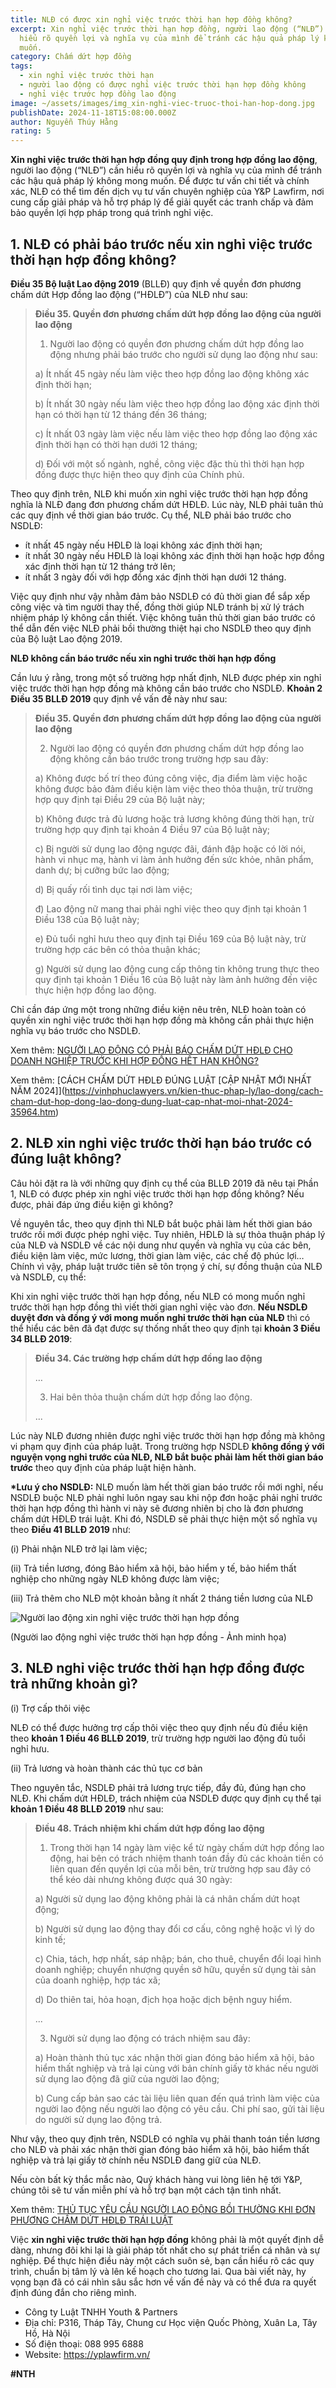 ```yaml
---
title: NLĐ có được xin nghỉ việc trước thời hạn hợp đồng không?
excerpt: Xin nghỉ việc trước thời hạn hợp đồng, người lao động (“NLĐ”) cần phải
  hiểu rõ quyền lợi và nghĩa vụ của mình để tránh các hậu quả pháp lý không mong
  muốn.
category: Chấm dứt hợp đồng
tags:
  - xin nghỉ việc trước thời hạn
  - người lao động có được nghỉ việc trước thời hạn hợp đồng không
  - nghỉ việc trước hợp đồng lao động
image: ~/assets/images/img_xin-nghi-viec-truoc-thoi-han-hop-dong.jpg
publishDate: 2024-11-18T15:08:00.000Z
author: Nguyễn Thúy Hằng
rating: 5
---
```

**Xin nghỉ việc trước thời hạn hợp đồng quy định trong hợp đồng lao động**, người lao động (“NLĐ”) cần hiểu rõ quyền lợi và nghĩa vụ của mình để tránh các hậu quả pháp lý không mong muốn. Để được tư vấn chi tiết và chính xác, NLĐ có thể tìm đến dịch vụ tư vấn chuyên nghiệp của Y&P Lawfirm, nơi cung cấp giải pháp và hỗ trợ pháp lý để giải quyết các tranh chấp và đảm bảo quyền lợi hợp pháp trong quá trình nghỉ việc.

## 1. NLĐ có phải báo trước nếu xin nghỉ việc trước thời hạn hợp đồng không?

**Điều 35 Bộ luật Lao động 2019** (BLLĐ) quy định về quyền đơn phương chấm dứt Hợp đồng lao động (“HĐLĐ”) của NLĐ như sau:

> **Điều 35. Quyền đơn phương chấm dứt hợp đồng lao động của người lao động**
>
> 1. Người lao động có quyền đơn phương chấm dứt hợp đồng lao động nhưng phải báo trước cho người sử dụng lao động như sau:
>
> a) Ít nhất 45 ngày nếu làm việc theo hợp đồng lao động không xác định thời hạn;
>
> b) Ít nhất 30 ngày nếu làm việc theo hợp đồng lao động xác định thời hạn có thời hạn từ 12 tháng đến 36 tháng;
>
> c) Ít nhất 03 ngày làm việc nếu làm việc theo hợp đồng lao động xác định thời hạn có thời hạn dưới 12 tháng;
>
> d) Đối với một số ngành, nghề, công việc đặc thù thì thời hạn hợp đồng được thực hiện theo quy định của Chính phủ.	

Theo quy định trên, NLĐ khi muốn xin nghỉ việc trước thời hạn hợp đồng nghĩa là NLĐ đang đơn phương chấm dứt HĐLĐ. Lúc này, NLĐ phải tuân thủ các quy định về thời gian báo trước. Cụ thể, NLĐ phải báo trước cho NSDLĐ:

* ít nhất 45 ngày nếu HĐLĐ là loại không xác định thời hạn;
* ít nhất 30 ngày nếu HĐLĐ là loại không xác định thời hạn hoặc hợp đồng xác định thời hạn từ 12 tháng trở lên;
* ít nhất 3 ngày đối với hợp đồng xác định thời hạn dưới 12 tháng.

Việc quy định như vậy nhằm đảm bảo NSDLĐ có đủ thời gian để sắp xếp công việc và tìm người thay thế, đồng thời giúp NLĐ tránh bị xử lý trách nhiệm pháp lý không cần thiết. Việc không tuân thủ thời gian báo trước có thể dẫn đến việc NLĐ phải bồi thường thiệt hại cho NSDLĐ theo quy định của Bộ luật Lao động 2019.

**NLĐ không cần báo trước nếu xin nghỉ trước thời hạn hợp đồng**

Cần lưu ý rằng, trong một số trường hợp nhất định, NLĐ được phép xin nghỉ việc trước thời hạn hợp đồng mà không cần báo trước cho NSDLĐ. **Khoản 2 Điều 35 BLLĐ 2019** quy định về vấn đề này như sau:

> **Điều 35. Quyền đơn phương chấm dứt hợp đồng lao động của người lao động**
>
> 2. Người lao động có quyền đơn phương chấm dứt hợp đồng lao động không cần báo trước trong trường hợp sau đây:
>
> a) Không được bố trí theo đúng công việc, địa điểm làm việc hoặc không được bảo đảm điều kiện làm việc theo thỏa thuận, trừ trường hợp quy định tại Điều 29 của Bộ luật này;
>
> b) Không được trả đủ lương hoặc trả lương không đúng thời hạn, trừ trường hợp quy định tại khoản 4 Điều 97 của Bộ luật này;
>
> c) Bị người sử dụng lao động ngược đãi, đánh đập hoặc có lời nói, hành vi nhục mạ, hành vi làm ảnh hưởng đến sức khỏe, nhân phẩm, danh dự; bị cưỡng bức lao động;
>
> d) Bị quấy rối tình dục tại nơi làm việc;
>
> đ) Lao động nữ mang thai phải nghỉ việc theo quy định tại khoản 1 Điều 138 của Bộ luật này;
>
> e) Đủ tuổi nghỉ hưu theo quy định tại Điều 169 của Bộ luật này, trừ trường hợp các bên có thỏa thuận khác; 
>
> g) Người sử dụng lao động cung cấp thông tin không trung thực theo quy định tại khoản 1 Điều 16 của Bộ luật này làm ảnh hưởng đến việc thực hiện hợp đồng lao động.	

Chỉ cần đáp ứng một trong những điều kiện nêu trên, NLĐ hoàn toàn có quyền xin nghỉ việc trước thời hạn hợp đồng mà không cần phải thực hiện nghĩa vụ báo trước cho NSDLĐ.

Xem thêm: [NGƯỜI LAO ĐỘNG CÓ PHẢI BÁO CHẤM DỨT HĐLĐ CHO DOANH NGHIỆP TRƯỚC KHI HỢP ĐỒNG HẾT HẠN KHÔNG?](https://vinhphuclawyers.vn/kien-thuc-phap-ly/lao-dong/nguoi-lao-dong-co-phai-bao-cham-dut-hdld-cho-doanh-nghiep-truoc-khi-hop-dong-het-han-khong-35965.htm)

Xem thêm: [CÁCH CHẤM DỨT HĐLĐ ĐÚNG LUẬT \[CẬP NHẬT MỚI NHẤT NĂM 2024]](https://vinhphuclawyers.vn/kien-thuc-phap-ly/lao-dong/cach-cham-dut-hop-dong-lao-dong-dung-luat-cap-nhat-moi-nhat-2024-35964.htm)

## 2. NLĐ xin nghỉ việc trước thời hạn báo trước có đúng luật không?

Câu hỏi đặt ra là với những quy định cụ thể của BLLĐ 2019 đã nêu tại Phần 1, NLĐ có được phép xin nghỉ việc trước thời hạn hợp đồng không? Nếu được, phải đáp ứng điều kiện gì không?

Về nguyên tắc, theo quy định thì NLĐ bắt buộc phải làm hết thời gian báo trước rồi mới được phép nghỉ việc. Tuy nhiên, HĐLĐ là sự thỏa thuận pháp lý của NLĐ và NSDLĐ về các nội dung như quyền và nghĩa vụ của các bên, điều kiện làm việc, mức lương, thời gian làm việc, các chế độ phúc lợi…Chính vì vậy, pháp luật trước tiên sẽ tôn trọng ý chí, sự đồng thuận của NLĐ và NSDLĐ, cụ thể:

Khi xin nghỉ việc trước thời hạn hợp đồng, nếu NLĐ có mong muốn nghỉ trước thời hạn hợp đồng thì viết thời gian nghỉ việc vào đơn. **Nếu NSDLĐ duyệt đơn và đồng ý với mong muốn nghỉ trước thời hạn của NLĐ** thì có thể hiểu các bên đã đạt được sự thống nhất theo quy định tại **khoản 3 Điều 34 BLLĐ 2019**:

> **Điều 34. Các trường hợp chấm dứt hợp đồng lao động**
>
> …
>
> 3. Hai bên thỏa thuận chấm dứt hợp đồng lao động.
>
> ...	

Lúc này NLĐ đương nhiên được nghỉ việc trước thời hạn hợp đồng mà không vi phạm quy định của pháp luật. Trong trường hợp NSDLĐ **không đồng ý với nguyện vọng nghỉ trước của NLĐ, NLĐ bắt buộc phải làm hết thời gian báo trước** theo quy định của pháp luật hiện hành.

**\*Lưu ý cho NSDLĐ:** NLĐ muốn làm hết thời gian báo trước rồi mới nghỉ, nếu NSDLĐ buộc NLĐ phải nghỉ luôn ngay sau khi nộp đơn hoặc phải nghỉ trước thời hạn hợp đồng thì hành vi này sẽ đương nhiên bị cho là đơn phương chấm dứt HĐLĐ trái luật. Khi đó, NSDLĐ sẽ phải thực hiện một số nghĩa vụ theo **Điều 41 BLLĐ 2019** như:

(i) Phải nhận NLĐ trở lại làm việc;

(ii) Trả tiền lương, đóng Bảo hiểm xã hội, bảo hiểm y tế, bảo hiểm thất nghiệp cho những ngày NLĐ không được làm việc;

(iii) Trả thêm cho NLĐ một khoản bằng ít nhất 2 tháng tiền lương của NLĐ

![Người lao động xin nghỉ việc trước thời hạn hợp đồng ](~/assets/images/nguoi-lao-dong-xin-nghi-viec-truoc-thoi-han-hop-dong.jpg "Người lao động xin nghỉ việc trước thời hạn hợp đồng ")

(Người lao động nghỉ việc trước thời hạn hợp đồng - Ảnh minh họa)

## 3. NLĐ nghỉ việc trước thời hạn hợp đồng được trả những khoản gì?

 (i) Trợ cấp thôi việc

NLĐ có thể được hưởng trợ cấp thôi việc theo quy định nếu đủ điều kiện theo **khoản 1 Điều 46 BLLĐ 2019**, trừ trường hợp người lao động đủ tuổi nghỉ hưu.

(ii) Trả lương và hoàn thành các thủ tục cơ bản

Theo nguyên tắc, NSDLĐ phải trả lương trực tiếp, đầy đủ, đúng hạn cho NLĐ. Khi chấm dứt HĐLĐ, trách nhiệm của NSDLĐ được quy định cụ thể tại **khoản 1 Điều 48 BLLĐ 2019** như sau:

> **Điều 48. Trách nhiệm khi chấm dứt hợp đồng lao động**
>
> 1. Trong thời hạn 14 ngày làm việc kể từ ngày chấm dứt hợp đồng lao động, hai bên có trách nhiệm thanh toán đầy đủ các khoản tiền có liên quan đến quyền lợi của mỗi bên, trừ trường hợp sau đây có thể kéo dài nhưng không được quá 30 ngày:
>
> a) Người sử dụng lao động không phải là cá nhân chấm dứt hoạt động;
>
> b) Người sử dụng lao động thay đổi cơ cấu, công nghệ hoặc vì lý do kinh tế;
>
> c) Chia, tách, hợp nhất, sáp nhập; bán, cho thuê, chuyển đổi loại hình doanh nghiệp; chuyển nhượng quyền sở hữu, quyền sử dụng tài sản của doanh nghiệp, hợp tác xã;
>
> d) Do thiên tai, hỏa hoạn, địch họa hoặc dịch bệnh nguy hiểm.
>
> ...
>
> 3. Người sử dụng lao động có trách nhiệm sau đây:
>
> a) Hoàn thành thủ tục xác nhận thời gian đóng bảo hiểm xã hội, bảo hiểm thất nghiệp và trả lại cùng với bản chính giấy tờ khác nếu người sử dụng lao động đã giữ của người lao động;
>
> b) Cung cấp bản sao các tài liệu liên quan đến quá trình làm việc của người lao động nếu người lao động có yêu cầu. Chi phí sao, gửi tài liệu do người sử dụng lao động trả. 	

Như vậy, theo quy định trên, NSDLĐ có nghĩa vụ phải thanh toán tiền lương cho NLĐ và phải xác nhận thời gian đóng bảo hiểm xã hội, bảo hiểm thất nghiệp và trả lại giấy tờ chính nếu NSDLĐ đang giữ của NLĐ.

Nếu còn bất kỳ thắc mắc nào, Quý khách hàng vui lòng liên hệ tới Y&P, chúng tôi sẽ tư vấn miễn phí và hỗ trợ bạn một cách tận tình nhất.

Xem thêm: [THỦ TỤC YÊU CẦU NGƯỜI LAO ĐỘNG BỒI THƯỜNG KHI ĐƠN PHƯƠNG CHẤM DỨT HĐLĐ TRÁI LUẬT](https://vinhphuclawyers.vn/kien-thuc-phap-ly/lao-dong/thu-tuc-yeu-cau-nguoi-lao-dong-boi-thuong-khi-don-phuong-cham-dut-hop-dong-lao-dong-trai-luat-35937.htm)

Việc **xin nghỉ việc trước thời hạn hợp đồng** không phải là một quyết định dễ dàng, nhưng đôi khi lại là giải pháp tốt nhất cho sự phát triển cá nhân và sự nghiệp. Để thực hiện điều này một cách suôn sẻ, bạn cần hiểu rõ các quy trình, chuẩn bị tâm lý và lên kế hoạch cho tương lai. Qua bài viết này, hy vọng bạn đã có cái nhìn sâu sắc hơn về vấn đề này và có thể đưa ra quyết định đúng đắn cho riêng mình.

* Công ty Luật TNHH Youth & Partners
* Địa chỉ: P316, Tháp Tây, Chung cư Học viện Quốc Phòng, Xuân La, Tây Hồ, Hà Nội
* Số điện thoại: 088 995 6888
* Website: https://yplawfirm.vn/

 **\#NTH**
